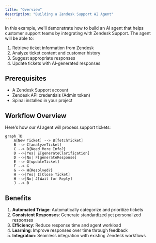 ```yaml
---
title: "Overview"
description: "Building a Zendesk Support AI Agent"
---
```


In this example, we'll demonstrate how to build an AI agent that helps customer support teams by integrating with Zendesk Support. The agent will be able to:

1. Retrieve ticket information from Zendesk
2. Analyze ticket content and customer history
3. Suggest appropriate responses
4. Update tickets with AI-generated responses

## Prerequisites

- A Zendesk Support account
- Zendesk API credentials (Admin token)
- Spinai installed in your project

## Workflow Overview

Here's how our AI agent will process support tickets:

```mermaid
graph TD
    A[New Ticket] --> B[fetchTicket]
    B --> C[analyzeTicket]
    C --> D{Need More Info?}
    D -->|Yes| E[generateClarification]
    D -->|No| F[generateResponse]
    E --> G[updateTicket]
    F --> G
    G --> H{Resolved?}
    H -->|Yes| I[Close Ticket]
    H -->|No| J[Wait for Reply]
    J --> B
```

## Benefits

1. **Automated Triage**: Automatically categorize and prioritize tickets
2. **Consistent Responses**: Generate standardized yet personalized responses
3. **Efficiency**: Reduce response time and agent workload
4. **Learning**: Improve responses over time through feedback
5. **Integration**: Seamless integration with existing Zendesk workflows
